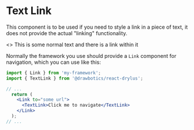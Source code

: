 


# Text Link

This component is to be used if you need to style a link in a piece of text, it does not provide the actual "linking" functionality.

<Playground component={TextLink} enums={{LinkUnderlined}}>
  <>
    <Text>This is some normal text and there is a </Text><TextLink>link</TextLink><Text> within it</Text>
  </>
</Playground>


Normally the framework you use should provide a `Link` component for navigation, which you can use like this:
```jsx
import { Link } from 'my-framework';
import { TextLink } from '@drawbotics/react-drylus';

// ...
  return (
    <Link to="some url">
      <TextLink>Click me to navigate</TextLink>
    </Link>
  );
// ...
```
